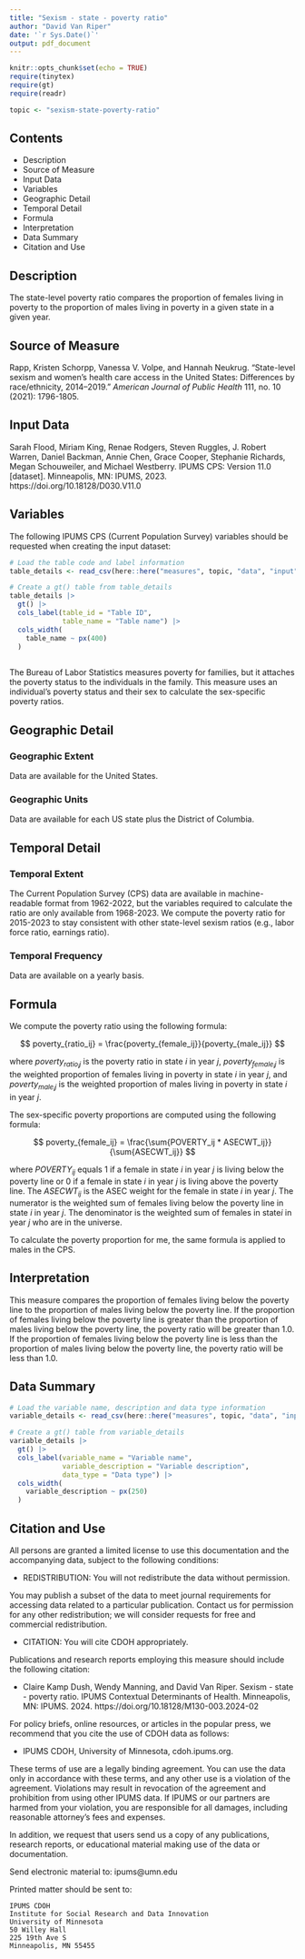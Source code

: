 ```yaml
---
title: "Sexism - state - poverty ratio"
author: "David Van Riper"
date: '`r Sys.Date()`'
output: pdf_document
---
```

  
```r
knitr::opts_chunk$set(echo = TRUE)
require(tinytex)
require(gt)
require(readr)

topic <- "sexism-state-poverty-ratio"
```

## Contents
* Description
* Source of Measure
* Input Data
* Variables
* Geographic Detail
* Temporal Detail
* Formula
* Interpretation
* Data Summary
* Citation and Use

## Description
The state-level poverty ratio compares the proportion of females living in poverty to the proportion of males living in poverty in a given state in a given year. 

## Source of Measure
Rapp, Kristen Schorpp, Vanessa V. Volpe, and Hannah Neukrug. "State-level sexism and women’s health care access in the United States: Differences by race/ethnicity, 2014–2019." _American Journal of Public Health_ 111, no. 10 (2021): 1796-1805.

## Input Data
Sarah Flood, Miriam King, Renae Rodgers, Steven Ruggles, J. Robert Warren, Daniel Backman, Annie Chen, Grace Cooper, Stephanie Richards, Megan Schouweiler, and Michael Westberry. IPUMS CPS: Version 11.0 [dataset]. Minneapolis, MN: IPUMS, 2023. https://doi.org/10.18128/D030.V11.0

## Variables
The following IPUMS CPS (Current Population Survey) variables should be requested when creating the input dataset:
  
```r
# Load the table code and label information
table_details <- read_csv(here::here("measures", topic, "data", "input", "table_code_label.csv"))

# Create a gt() table from table_details
table_details |> 
  gt() |> 
  cols_label(table_id = "Table ID",
             table_name = "Table name") |> 
  cols_width(
    table_name ~ px(400)
  )
  
```

The Bureau of Labor Statistics measures poverty for families, but it attaches the poverty status to the individuals in the family. This measure uses an individual's poverty status and their sex to calculate the sex-specific poverty ratios. 

## Geographic Detail
  
### Geographic Extent
Data are available for the United States.

### Geographic Units
Data are available for each US state plus the District of Columbia.

## Temporal Detail

### Temporal Extent
The Current Population Survey (CPS) data are available in machine-readable format from 1962-2022, but the variables required to calculate the ratio are only available from 1968-2023. We compute the poverty ratio for 2015-2023 to stay consistent with other state-level sexism ratios (e.g., labor force ratio, earnings ratio). 

### Temporal Frequency
Data are available on a yearly basis. 

## Formula 

We compute the poverty ratio using the following formula:
  
$$
  poverty_{ratio_ij} = \frac{poverty_{female_ij}}{poverty_{male_ij}} 
$$
  
where $poverty_{ratio_ij}$ is the poverty ratio in state $i$ in year $j$, $poverty_{female_ij}$ is the weighted proportion of females living in poverty in state $i$ in year $j$, and $poverty_{male_ij}$ is the weighted proportion of males living in poverty in state $i$ in year $j$. 

The sex-specific poverty proportions are computed using the following formula:
  
$$
  poverty_{female_ij} = \frac{\sum{POVERTY_ij * ASECWT_ij}}{\sum{ASECWT_ij}}
$$
  
where $POVERTY_{ij}$ equals 1 if a female in state $i$ in year $j$ is living below the poverty line or 0 if a female in state $i$ in year $j$ is living above the poverty line. The $ASECWT_{ij}$ is the ASEC weight for the female in state $i$ in year $j$. The numerator is the weighted sum of females living below the poverty line in state $i$ in year $j$. The denominator is the weighted sum of females in state$i$ in year $j$ who are in the universe. 

To calculate the poverty proportion for me, the same formula is applied to males in the CPS. 

## Interpretation
This measure compares the proportion of females living below the poverty line to the proportion of males living below the poverty line. If the proportion of females living below the poverty line is greater than the proportion of males living below the poverty line, the poverty ratio will be greater than 1.0. If the proportion of females living below the poverty line is less than the proportion of males living below the poverty line, the poverty ratio will be less than 1.0.

## Data Summary
```r
# Load the variable name, description and data type information
variable_details <- read_csv(here::here("measures", topic, "data", "input", "variable_descriptions.csv"))

# Create a gt() table from variable_details
variable_details |> 
  gt() |> 
  cols_label(variable_name = "Variable name",
             variable_description = "Variable description",
             data_type = "Data type") |> 
  cols_width(
    variable_description ~ px(250)
  )
```
  
## Citation and Use
  All persons are granted a limited license to use this documentation and the
accompanying data, subject to the following conditions:
  
  * REDISTRIBUTION: You will not redistribute the data without permission.

You may publish a subset of the data to meet journal requirements for accessing 
data related to a particular publication. Contact us for permission for any other 
redistribution; we will consider requests for free and commercial redistribution.

* CITATION: You will cite CDOH appropriately.

Publications and research reports employing this measure should include the following citation:
  
  * Claire Kamp Dush, Wendy Manning, and David Van Riper. Sexism - state - poverty ratio. IPUMS Contextual Determinants of Health. Minneapolis, MN: IPUMS. 2024. https://doi.org/10.18128/M130-003.2024-02

For policy briefs, online resources, or articles in the popular press, we recommend that you cite the use of CDOH data as follows:
  
  * IPUMS CDOH, University of Minnesota, cdoh.ipums.org.

These terms of use are a legally binding agreement. You can use the data only in 
accordance with these terms, and any other use is a violation of the agreement. 
Violations may result in revocation of the agreement and prohibition from using other 
IPUMS data. If IPUMS or our partners are harmed from your violation, you are 
responsible for all damages, including reasonable attorney's fees and expenses.
        
In addition, we request that users send us a copy of any publications, research
reports, or educational material making use of the data or documentation.

Send electronic material to: ipums@umn.edu

Printed matter should be sent to:

    IPUMS CDOH
    Institute for Social Research and Data Innovation
    University of Minnesota
    50 Willey Hall
    225 19th Ave S
    Minneapolis, MN 55455
